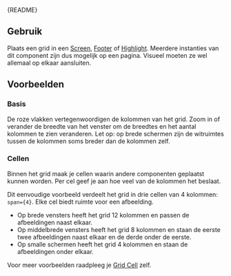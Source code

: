 
<Meta of={GridStories} />

<Markdown>{README}</Markdown>

## Gebruik

Plaats een grid in een
[Screen](?path=/docs/react_layout-screen--docs),
[Footer](?path=/docs/react_containers-footer--docs)
of [Highlight](?path=/docs/react_containers-highlight--docs).
Meerdere instanties van dit component zijn dus mogelijk op een pagina.
Visueel moeten ze wel allemaal op elkaar aansluiten.

## Voorbeelden

### Basis

De roze vlakken vertegenwoordigen de kolommen van het grid. Zoom in of verander de breedte van het venster om de breedtes en het aantal kolommen te zien veranderen. Let op: op brede schermen zijn de witruimtes tussen de kolommen soms breder dan de kolommen zelf.

<Primary />

### Cellen

Binnen het grid maak je cellen waarin andere componenten geplaatst kunnen worden.
Per cel geef je aan hoe veel van de kolommen het beslaat.

Dit eenvoudige voorbeeld verdeelt het grid in drie cellen van 4 kolommen: `span={4}`.
Elke cel biedt ruimte voor een afbeelding.

- Op brede vensters heeft het grid 12 kolommen en passen de afbeeldingen naast elkaar.
- Op middelbrede vensters heeft het grid 8 kolommen en staan de eerste twee afbeeldingen naast elkaar en de derde onder de eerste.
- Op smalle schermen heeft het grid 4 kolommen en staan de afbeeldingen onder elkaar.

<Canvas of={GridStories.Cells} />

Voor meer voorbeelden raadpleeg je [Grid Cell](?path=/docs/react_layout-grid-cell--docs) zelf.
